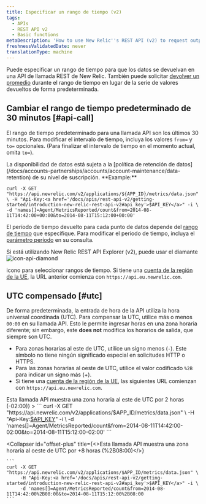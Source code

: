 ```yaml
---
title: Especificar un rango de tiempo (v2)
tags:
  - APIs
  - REST API v2
  - Basic functions
metaDescription: 'How to use New Relic''s REST API (v2) to request output for a specific time range by changing the default 30 minutes range , as well as offsetting UTC.'
freshnessValidatedDate: never
translationType: machine
---
```


Puede especificar un rango de tiempo para que los datos se devuelvan en una API de llamada REST de New Relic. También puede solicitar [devolver un promedio](/docs/apm/apis/requirements/calculating-average-metric-values-summarize) durante el rango de tiempo en lugar de la serie de valores devueltos de forma predeterminada.

## Cambiar el rango de tiempo predeterminado de 30 minutos [#api-call]

El rango de tiempo predeterminado para una llamada API son los últimos 30 minutos. Para modificar el intervalo de tiempo, incluya los valores `from=` y `to=` opcionales. (Para finalizar el intervalo de tiempo en el momento actual, omita `to=`).

<Callout variant="tip">
  La disponibilidad de datos está sujeta a la [política de retención de datos](/docs/accounts-partnerships/accounts/account-maintenance/data-retention) de su nivel de suscripción.
</Callout>

<DNT>
  **Example:**
</DNT>

```
curl -X GET "https://api.newrelic.com/v2/applications/${APP_ID}/metrics/data.json" \ -H "Api-Key:<a href='/docs/apis/rest-api-v2/getting-started/introduction-new-relic-rest-api-v2#api_key'>$API_KEY</a>" -i \ -d 'names[]=Agent/MetricsReported/count&from=2014-08-11T14:42:00+00:00&to=2014-08-11T15:12:00+00:00'
```

El período de tiempo devuelto para cada punto de datos depende del [rango de tiempo](/docs/apm/apis/requirements/extracting-metric-data#time) que especifique. Para modificar el período de tiempo, incluya el [parámetro período](/docs/apm/apis/requirements/extracting-metric-data#period) en su consulta.

Si está utilizando New Relic REST API Explorer (v2), puede usar el diamante<img title="icon-api-diamond" alt="icon-api-diamond" src="/images/apis-and-data_icon_REST-API-explorer-diamond.webp"/>

icono para seleccionar rangos de tiempo. Si tiene una [cuenta de la región de la UE](/docs/using-new-relic/welcome-new-relic/getting-started/introduction-eu-region-data-center), la URL anterior comienza con `https://api.eu.newrelic.com`.

## UTC compensado [#utc]

De forma predeterminada, la entrada de hora de la API utiliza la hora universal coordinada (UTC). Para compensar la UTC, utilice más o menos `00:00` en su llamada API. Esto le permite ingresar horas en una zona horaria diferente; sin embargo, este <DNT>**does not**</DNT> modifica los horarios de salida, que siempre son UTC.

* Para zonas horarias al este de UTC, utilice un signo menos (`-`). Este símbolo no tiene ningún significado especial en solicitudes HTTP o HTTPS.
* Para las zonas horarias al oeste de UTC, utilice el valor codificado `%2B` para indicar un signo más (+).
* Si tiene una [cuenta de la región de la UE](/docs/using-new-relic/welcome-new-relic/getting-started/introduction-eu-region-data-center), las siguientes URL comienzan con `https://api.eu.newrelic.com`.

<CollapserGroup>
  <Collapser
    id="offset-minus"
    title={<>Esta llamada API muestra una zona horaria al este de UTC por 2 horas (<InlineCode>-02:00</InlineCode>)</>}
  >
    ```
    curl -X GET "https://api.newrelic.com/v2/applications/$APP_ID/metrics/data.json" \
         -H "Api-Key:<a href='/docs/apis/rest-api-v2/getting-started/introduction-new-relic-rest-api-v2#api_key'>$API_KEY</a>" -i \
         -d 'names[]=Agent/MetricsReported/count&from=2014-08-11T14:42:00-02:00&to=2014-08-11T15:12:00-02:00'
    ```
  </Collapser>

  <Collapser
    id="offset-plus"
    title={<>Esta llamada API muestra una zona horaria al oeste de UTC por +8 horas (<InlineCode>%2B08:00</InlineCode>)</>}
  >
    ```
    curl -X GET "https://api.newrelic.com/v2/applications/$APP_ID/metrics/data.json" \
         -H "Api-Key:<a href='/docs/apis/rest-api-v2/getting-started/introduction-new-relic-rest-api-v2#api_key'>$API_KEY</a>" -i \
         -d 'names[]=Agent/MetricsReported/count&from=2014-08-11T14:42:00%2B08:00&to=2014-08-11T15:12:00%2B08:00
    ```
  </Collapser>
</CollapserGroup>

